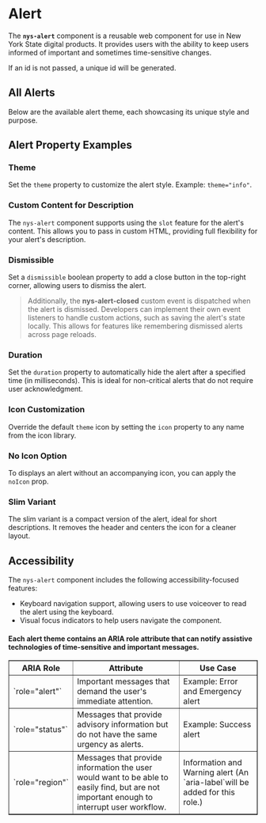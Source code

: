 
<Meta of={NysAlertStories} title="Components/Alert/Documentation" />

# Alert

The **`nys-alert`** component is a reusable web component for use in New York State digital products. It provides users with the ability to keep users informed of important and sometimes time-sensitive changes.

If an id is not passed, a unique id will be generated.

## All Alerts
Below are the available alert theme, each showcasing its unique style and purpose.
<Canvas of={NysAlertStories.AllAlerts} />

## Alert Property Examples
### Theme
Set the `theme` property to customize the alert style. Example: `theme="info"`.
<Canvas of={NysAlertStories.AlertType} />

### Custom Content for Description
The `nys-alert` component supports using the `slot` feature for the alert's content. This allows you to pass in custom HTML, providing full flexibility for your alert's description.
<Canvas of={NysAlertStories.DescriptionSlot} />

### Dismissible
Set a `dismissible` boolean property to add a close button in the top-right corner, allowing users to dismiss the alert.
> Additionally, the **nys-alert-closed** custom event is dispatched when the alert is dismissed. Developers can implement their own event listeners to handle custom actions, such as saving the alert's state locally. This allows for features like remembering dismissed alerts across page reloads.
<Canvas of={NysAlertStories.Dismissible} />

### Duration
Set the `duration` property to automatically hide the alert after a specified time (in milliseconds). This is ideal for non-critical alerts that do not require user acknowledgment.
<Canvas of={NysAlertStories.Duration} />

### Icon Customization
Override the default `theme` icon by setting the `icon` property to any name from the icon library.
<Canvas of={NysAlertStories.CustomIcon} />

### No Icon Option
To displays an alert without an accompanying icon, you can apply the `noIcon` prop.
<Canvas of={NysAlertStories.NoIcon} />

### Slim Variant
The slim variant is a compact version of the alert, ideal for short descriptions. It removes the header and centers the icon for a cleaner layout.
<Canvas of={NysAlertStories.Slim} />

## Accessibility

The `nys-alert` component includes the following accessibility-focused features:

- Keyboard navigation support, allowing users to use voiceover to read the alert using the keyboard.
- Visual focus indicators to help users navigate the component.

#### Each alert theme contains an ARIA role attribute that can notify assistive technologies of time-sensitive and important messages. 
<table border="1">
  <thead>
    <tr>
      <th><strong>ARIA Role</strong></th>
      <th><strong>Attribute</strong></th>
      <th><strong>Use Case</strong></th>
    </tr>
  </thead>
  <tbody>
    <tr>
      <td>`role="alert"`</td>
      <td>Important messages that demand the user's immediate attention.</td>
      <td>Example: Error and Emergency alert</td>
    </tr>
    <tr>
      <td>`role="status"`</td>
      <td>Messages that provide advisory information but do not have the same urgency as alerts.</td>
      <td>Example: Success alert</td>
    </tr>
    <tr>
      <td>`role="region"`</td>
      <td>Messages that provide information the user would want to be able to easily find, but are not important enough to interrupt user workflow.</td>
      <td>Information and Warning alert (An `aria-label`will be added for this role.)</td>
    </tr>
  </tbody>
</table>